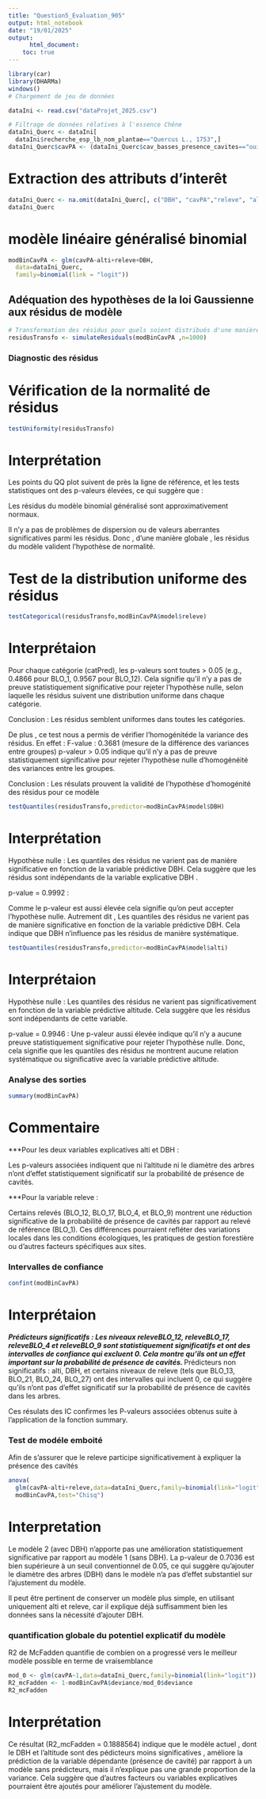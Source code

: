 ---
title: "Question5_Evaluation_905"
output: html_notebook
date: "19/01/2025"
output: 
      html_document:
    toc: true
---


```{r}
library(car)
library(DHARMa)
windows()
# Chargement de jeu de données 

dataIni <- read.csv("dataProjet_2025.csv")

# Filtrage de données rélatives à l'essence Chêne  
dataIni_Querc <- dataIni[
  dataIni$recherche_esp_lb_nom_plantae=="Quercus L., 1753",]
dataIni_Querc$cavPA <- (dataIni_Querc$cav_basses_presence_cavites=="oui")
```

# Extraction des attributs d'interêt 
```{r}
dataIni_Querc <- na.omit(dataIni_Querc[, c("DBH", "cavPA","releve", "alti")])
dataIni_Querc
```

# modèle linéaire généralisé binomial
```{r}
modBinCavPA <- glm(cavPA~alti+releve+DBH,
  data=dataIni_Querc,
  family=binomial(link = "logit"))
```
## Adéquation des hypothèses de la loi Gaussienne aux résidus de modèle 

```{r}
# Transformation des résidus pour quels soient distribués d'une manière continue et homoscédastique 
residusTransfo <- simulateResiduals(modBinCavPA ,n=1000)

```

### Diagnostic des résidus
# Vérification de la normalité de résidus 
```{r}
testUniformity(residusTransfo)

```

# Interprétation 

Les points du QQ plot suivent de près la ligne de référence, et les tests statistiques ont des p-valeurs élevées, ce qui suggère que :

Les résidus du modèle binomial généralisé sont approximativement normaux.

Il n'y a pas de problèmes de dispersion ou de valeurs aberrantes significatives parmi les résidus.
Donc , d'une manière globale , les résidus du modèle valident l'hypothèse de normalité.


# Test de la distribution uniforme des résidus 

```{r}
testCategorical(residusTransfo,modBinCavPA$model$releve)
```
# Interprétaion 

Pour chaque catégorie (catPred), les p-valeurs sont toutes > 0.05 (e.g., 0.4866 pour BLO_1, 0.9567 pour BLO_12).
Cela signifie qu’il n’y a pas de preuve statistiquement significative pour rejeter l’hypothèse nulle, selon laquelle les résidus suivent une distribution uniforme dans chaque catégorie.

Conclusion : Les résidus semblent uniformes dans toutes les catégories.

De plus , ce test nous a permis de vérifier l'homogénitéde la variance des résidus. En effet : 
F-value : 0.3681 (mesure de la différence des variances entre groupes)
p-valeur > 0.05 indique qu’il n’y a pas de preuve statistiquement significative pour rejeter l’hypothèse nulle d’homogénéité des variances entre les groupes.

Conclusion : Les résulats prouvent la validité de l'hypothèse d'homogénité des résidus  pour ce modèle 

```{r}
testQuantiles(residusTransfo,predictor=modBinCavPA$model$DBH)
```
# Interprétation 
Hypothèse nulle : Les quantiles des résidus ne varient pas de manière significative en fonction de la variable prédictive DBH. Cela suggère que les résidus sont indépendants de la variable explicative DBH .

p-value = 0.9992 :

Comme le p-valeur est aussi élevée cela signifie qu'on peut accepter l’hypothèse nulle.
Autrement dit , Les quantiles des résidus ne varient pas de manière significative en fonction de la variable prédictive DBH. Cela indique que DBH n'influence pas les résidus de manière systématique.

```{r}
testQuantiles(residusTransfo,predictor=modBinCavPA$model$alti)
```
# Interprétaion 
Hypothèse nulle :  Les quantiles des résidus ne varient pas significativement en fonction de la variable prédictive altitude. Cela suggère que les résidus sont indépendants de cette variable.


p-value = 0.9946 : Une p-valeur aussi élevée indique qu'il n'y a aucune preuve statistiquement significative pour rejeter l'hypothèse nulle. Donc, cela signifie que les quantiles des résidus ne montrent aucune relation systématique ou significative avec la variable prédictive altitude.

### Analyse des sorties

```{r}
summary(modBinCavPA)
```
# Commentaire 
***Pour les deux variables explicatives alti et DBH :

Les p-valeurs associées indiquent que ni l’altitude ni le diamètre des arbres n’ont d’effet statistiquement significatif sur la probabilité de présence de cavités.

***Pour la variable releve : 

Certains relevés (BLO_12, BLO_17, BLO_4, et BLO_9) montrent une réduction significative de la probabilité de présence de cavités par rapport au relevé de référence (BLO_1).
Ces différences pourraient refléter des variations locales dans les conditions écologiques, les pratiques de gestion forestière ou d’autres facteurs spécifiques aux sites.

### Intervalles de confiance 
```{r}
confint(modBinCavPA)
```
# Interprétaion 

***Prédicteurs significatifs : Les niveaux releveBLO_12, releveBLO_17, releveBLO_4 et releveBLO_9 sont statistiquement significatifs et ont des intervalles de confiance qui excluent 0. Cela montre qu'ils ont un effet important sur la probabilité de présence de cavités.
***Prédicteurs non significatifs : alti, DBH, et certains niveaux de releve (tels que BLO_13, BLO_21, BLO_24, BLO_27) ont des intervalles qui incluent 0, ce qui suggère qu'ils n'ont pas d'effet significatif sur la probabilité de présence de cavités dans les arbres.

Ces résulats des IC confirmes les P-valeurs associées obtenus suite à l'application de la 
fonction summary. 

### Test de modéle emboité
Afin de s'assurer que le releve participe significativement à expliquer la présence des cavités

```{r}
anova(
  glm(cavPA~alti+releve,data=dataIni_Querc,family=binomial(link="logit")),
  modBinCavPA,test="Chisq")
```
# Interpretation
Le modèle 2 (avec DBH) n'apporte pas une amélioration statistiquement significative par rapport au modèle 1 (sans DBH). La p-valeur de 0.7036 est bien supérieure à un seuil conventionnel de 0.05, ce qui suggère qu'ajouter le diamètre des arbres (DBH) dans le modèle n'a pas d'effet substantiel sur l'ajustement du modèle.

 Il peut être pertinent de conserver un modèle plus simple, en utilisant uniquement alti et releve, car il explique déjà suffisamment bien les données sans la nécessité d'ajouter DBH.


### quantification globale du potentiel explicatif du modèle
R2 de McFadden quantifie de combien on a progressé vers le meilleur modèle possible en terme de vraisemblance
```{r}
mod_0 <- glm(cavPA~1,data=dataIni_Querc,family=binomial(link="logit"))
R2_mcFadden <- 1-modBinCavPA$deviance/mod_0$deviance
R2_mcFadden
```

# Interprétation 
Ce résultat (R2_mcFadden =  0.1888564) indique que le modèle actuel , dont le DBH et l'altitude sont des pédicteurs moins significatives ,  améliore la prédiction de la variable dépendante (présence de cavité) par rapport à un modèle sans prédicteurs, mais il n'explique pas une grande proportion de la variance. Cela suggère que d'autres facteurs ou variables explicatives pourraient être ajoutés pour améliorer l'ajustement du modèle.

